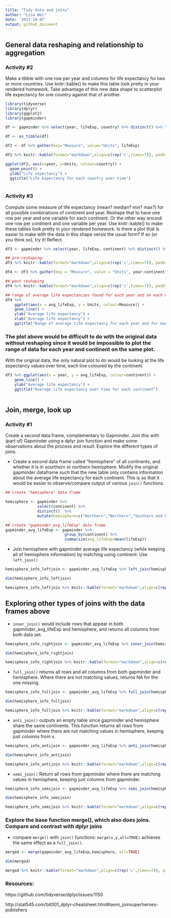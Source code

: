 ```yaml
---
title: "Tidy data and joins"
author: "Lisa Wei"
date: '2017-10-07'
output: github_document
---
```



## General data reshaping and relationship to aggregation

### Activity #2

Make a tibble with one row per year and columns for life expectancy for two or more countries.
Use knitr::kable() to make this table look pretty in your rendered homework.
Take advantage of this new data shape to scatterplot life expectancy for one country against that of another.


```r
library(tidyverse)
library(dplyr)
library(ggplot2)
library(gapminder)
```

```r
df <- gapminder %>% select(year, lifeExp, country) %>% distinct() %>% filter(country %in% c("Australia","Ecuador","Denmark")) %>% arrange(year) 

df <- as_tibble(df)

df2 <- df %>% gather(key="Measure", value="Units", lifeExp)

df2 %>% knitr::kable(format="markdown",align=c(rep('c',times=7)), padding=2)   

ggplot(df2, aes(x=year, y=Units, colour=country)) + 
  geom_point() +
  ylab("Life expectancy") +
  ggtitle("Life Expectancy for each country over time")
  

```


### Activity #3

Compute some measure of life expectancy (mean? median? min? max?) for all possible combinations of continent and year. Reshape that to have one row per year and one variable for each continent. Or the other way around: one row per continent and one variable per year.
Use knitr::kable() to make these tables look pretty in your rendered homework.
Is there a plot that is easier to make with the data in this shape versis the usual form? If so (or you think so), try it! Reflect.


```r
df3 <- gapminder %>% select(year, lifeExp, continent) %>% distinct() %>% group_by(year,continent) %>% summarize(avg_lifeExp=mean(lifeExp))

## pre-reshaping:
df3 %>% knitr::kable(format="markdown",align=c(rep('c',times=7)), padding=2)

df4 <- df3 %>% gather(key = "Measure", value = "Units", year:continent)

```


```r
## post reshaping
df4 %>% knitr::kable(format="markdown",align=c(rep('c',times=7)), padding=2)

## range of average life expectancies found for each year and on each continent
df4 %>% 
    ggplot(aes(x = avg_lifeExp, y = Units, colour=Measure)) + 
    geom_line() + 
    ylab("Average life expectancy") +
    xlab("Average life expectancy") + 
    ggtitle("Range of average life expectancy for each year and for each continent")
```




### The plot above would be difficult to do with the original data without reshaping since it would be impossible to plot the range of data for each year and continent on the same plot. 

With the original data, the only natural plot to do would be looking at the life expectancy values over time, each line coloured by the continent.

```r
df3 %>% ggplot(aes(x = year, y = avg_lifeExp, colour=continent)) + 
    geom_line() +
    ylab("Average life expectancy") +
    ggtitle("Average life expectancy over time for each continent")
    

```


## Join, merge, look up

### Activity #1

Create a second data frame, complementary to Gapminder. Join this with (part of) Gapminder using a dplyr join function and make some observations about the process and result. Explore the different types of joins. 


  - Create a second data frame called "hemisphere" of all continents, and whether it is in sourthern or northern hemisphere. Modify the original gapminder dataframe such that the new table only contains information about the average life expectancy for each continent. This is so that it would be easier to observe/compare output of various `join()` functions.


```r
## create "hemisphere" data frame

hemisphere <- gapminder %>% 
              select(continent) %>% 
              distinct()  %>% 
              mutate(hemisphere=c("Northern","Northern","Southern and Northern","Southern and Northern","Southern and Northern"))

## create "gapminder_avg_lifeExp" data frame
gapminder_avg_lifeExp <- gapminder %>% 
                          group_by(continent) %>% 
                          summarize(avg_lifeExp=mean(lifeExp))

```


  - Join hemisphere with gapminder average life expectancy (while keeping all of hemisphere information) by matching using continent: Use `left_join()`

```r
hemisphere_info_leftjoin <- gapminder_avg_lifeExp %>% left_join(hemisphere)

dim(hemisphere_info_leftjoin)

hemisphere_info_leftjoin %>% knitr::kable(format="markdown",align=c(rep('c',times=7)), padding=2)


```

## Exploring other types of joins with the data frames above

  - `inner_join()` would include rows that appear in both gapminder_avg_lifeExp and hemisphere, and returns all columns from both data set.

```r
hemisphere_info_rightjoin <- gapminder_avg_lifeExp %>% inner_join(hemisphere) 

dim(hemisphere_info_rightjoin)

hemisphere_info_rightjoin %>% knitr::kable(format="markdown",align=c(rep('c',times=7)), padding=2)
```


  - `full_join()` returns all rows and all columns from both gapminder and hemisphere. Where there are not matching values, returns NA for the one missing.


```r
hemisphere_info_fulljoin <- gapminder_avg_lifeExp %>% full_join(hemisphere) 

dim(hemisphere_info_fulljoin)

hemisphere_info_fulljoin %>% knitr::kable(format="markdown",align=c(rep('c',times=7)), padding=2)
```



  - `anti_join()` outputs an empty table since gapminder and hemisphere share the same continents. This function returns all rows from gapminder where there are not matching values in hemisphere, keeping just columns from x. 

```r
hemisphere_info_antijoin <- gapminder_avg_lifeExp %>% anti_join(hemisphere) 

dim(hemisphere_info_antijoin)

hemisphere_info_antijoin %>% knitr::kable(format="markdown",align=c(rep('c',times=7)), padding=2)
```


  - `semi_join()` Return all rows from gapminder where there are matching values in hemisphere, keeping just columns from gapminder.

```r
hemisphere_info_semijoin <- gapminder_avg_lifeExp %>% semi_join(hemisphere) 

dim(hemisphere_info_semijoin)

hemisphere_info_semijoin %>% knitr::kable(format="markdown",align=c(rep('c',times=7)), padding=2)

```



### Explore the base function merge(), which also does joins. Compare and contrast with dplyr joins

  - compare `merge()` with `join()` functions: `merge(x,y,all=TRUE)` achieves the same effect as a `full_join()`. 


```r

merged <- merge(gapminder_avg_lifeExp,hemisphere, all=TRUE)

dim(merged)

merged %>% knitr::kable(format="markdown",align=c(rep('c',times=7)), padding=2)
```


### Resources:

https://github.com/tidyverse/dplyr/issues/1150

http://stat545.com/bit001_dplyr-cheatsheet.html#semi_joinsuperheroes-publishers


